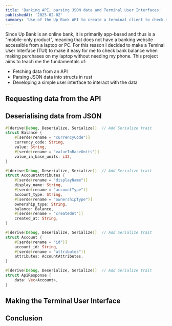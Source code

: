 ```yaml
---
title: 'Banking API, parsing JSON data and Terminal User Interfaces'
publishedAt: '2025-02-02'
summary: 'Use of the Up Bank API to create a terminal client to check my spending and saving bank balance'
---
```


Since Up Bank is an online bank, it is primarily app-based and thus is a "mobile-only product", meaning that does not have a banking website accessible from a laptop or PC.
For this reason I decided to make a Teminal User Interface (TUI) to make it easy for me to check bank balance when making purchases on my laptop without needing my phone.
This project aims to teach me the fundamentals of:
* Fetching data from an API
* Parsing JSON data into structs in rust
* Developing a simple user interface to interact with the data

## Requesting data from the API

## Deserialising data from JSON

```rust
#[derive(Debug, Deserialize, Serialize)]  // Add Serialize trait
struct Balance {
    #[serde(rename = "currencyCode")]
    currency_code: String,
    value: String,
    #[serde(rename = "valueInBaseUnits")]
    value_in_base_units: i32,
}

#[derive(Debug, Deserialize, Serialize)]  // Add Serialize trait
struct AccountAttributes {
    #[serde(rename = "displayName")]
    display_name: String,
    #[serde(rename = "accountType")]
    account_type: String,
    #[serde(rename = "ownershipType")]
    ownership_type: String,
    balance: Balance,
    #[serde(rename = "createdAt")]
    created_at: String,
}

#[derive(Debug, Deserialize, Serialize)]  // Add Serialize trait
struct Account {
    #[serde(rename = "id")]
    account_id: String,
    #[serde(rename = "attributes")]
    attributes: AccountAttributes,
}

#[derive(Debug, Deserialize, Serialize)]  // Add Serialize trait
struct ApiResponse {
    data: Vec<Account>,
}
```

## Making the Terminal User Interface


## Conclusion
